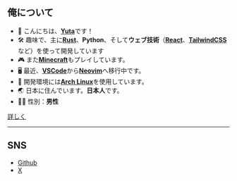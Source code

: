 ## 俺について

- 👋 こんにちは、[**Yuta**](https://github.com/yutadev31)です！
- 🛠️ 趣味で、主に[**Rust**](https://www.rust-lang.org/)、**Python**、そして**ウェブ技術**（[**React**](https://ja.react.dev/)、[**TailwindCSS**](https://tailwindcss.com/)など）を使って開発しています
- 🎮 また[**Minecraft**](https://www.minecraft.net/ja-jp)もプレイしています。
- 🖥️ 最近、[**VSCode**](https://code.visualstudio.com/)から[**Neovim**](https://neovim.io/)へ移行中です。
- 🐧 開発環境には[**Arch Linux**](https://archlinux.org/)を使用しています。
- 🌏 日本に住んでいます。**日本人**です。
- 👨‍💻 性別：**男性**

[詳しく](/about)

---

## SNS

- [Github](https://github.com/yutadev31)
- [X](https://x.com/yutadev31)
